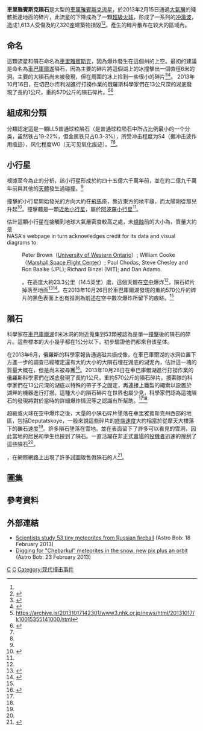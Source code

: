 {{Infobox meteorite
|Name = 車里雅賓斯克 
|Alternative names = 
|Image = Chelyabinsk meteor parts with ruler.jpg
|Image_caption = 在[[車巴庫爾湖|車巴庫爾湖]]發現的第一批隕石碎片
|Type = [[普通球粒隕石|普通球粒隕石]][[LL球粒隕石|LL5]]<ref name="USRA-57165">{{cite web |url=http://www.lpi.usra.edu/meteor/metbull.php?code=57165 |title=Chelyabinsk |work=Meteoritical Bulletin Database |publisher=The Meteoritical Society |archiveurl=https://web.archive.org/web/20130603103339/http://www.lpi.usra.edu/meteor/metbull.php?code=57165 |archivedate=2013-06-03 |deadurl=no }}</ref>
|Class = 
|Clan = 
|Group = 
|Grouplet = <!-- For groups n<5 -->
|Subgroup = 
|Structural_classification =
|Parent body = 
|Composition = 
|Shock = S4<ref>{{cite web |url=http://translate.google.de/translate?hl=de&sl=ru&tl=en&u=http%3A%2F%2Fria.ru%2Fscience%2F20130228%2F925165413.html |title=Google Übersetzer |language=de |publisher=Translate.google.de |date= |accessdate=2013-02-28 |archiveurl=https://web.archive.org/web/20130626235652/http://ria.ru/science/20130228/925165413.html |archivedate=2013-06-26 |deadurl=no }}</ref>
|Weathering = [[隕石風化|W0]]（未受風化）
|Country = {{RUS}}
|Region = [[車里雅賓斯克州|車里雅賓斯克州]]
|Lat_Long = {{Coord|54.955146|N|60.326614|E|scale:5000000_region:RU_type:event|display=title,inline}}
|Observed_fall = 是
|Fall_date = {{date|2013-02-15}}, 09:20 [[葉卡捷琳堡時間|YEKT]]（[[UTC+06:00|UTC+06:00]]）
|Found_date = 2013年2月17日
|TKW = TBD（包括小於1公分的，當時共發現53顆碎片)<ref name="NYT-20130219" />。
|Strewn_field = Yes
|Image2 = 
|Image2_caption = 
}}

'''車里雅賓斯克隕石'''是大型的[[車里雅賓斯克流星|車里雅賓斯克流星]]，於2013年2月15日通過[[地球大氣層|大氣層]]的殘骸抵達地面的碎片，此流星的下降成為了一顆[[火流星#天文學|超級火球]]，形成了一系列的[[冲激波|冲激波]]，造成1,613人受傷及約7,320座建築物損毀<ref name="Zeit" /><ref name="RBTH-23513">{{cite news | url=http://rbth.ru/news/2013/03/05/meteorite-caused_emergency_situation_regime_over_in_chelyabinsk_region_23513.html | title=Meteorite-caused emergency situation regime over in Chelyabinsk region | work=Russia Beyond The Headlines | publisher=Rossiyskaya Gazeta | date=5 March 2013 | agency=[[国际文传电讯社|Interfax]] | archiveurl=https://archive.is/20130623230931/http://rbth.ru/news/2013/03/05/meteorite-caused_emergency_situation_regime_over_in_chelyabinsk_region_23513.html | archivedate=2013-06-23 | deadurl=no }}</ref>。產生的碎片散布在较大的區域內。

== 命名 ==
這顆流星和隕石命名為[[車里雅賓斯克|車里雅賓斯克]]，因為爆炸發生在這個州的上空。最初的建議是命名為[[切巴爾庫爾湖|車巴庫爾湖]]隕石，因為主要的碎片將這個湖上的冰撞擊出一個直徑6米的洞。主要的大隕石尚未被發現，但在周圍的冰上捡到一些很小的碎片<ref name="Standard1360681801881">{{cite news | title=Russische Wissenschafter fanden Fragmente des Meteoriten | url=http://derstandard.at/1360681801881/Russische-Wissenschafter-fanden-Fragmente-des-Meteoriten | date=18 February 2013 | newspaper=Standard | language=de | archiveurl=https://web.archive.org/web/20130623224730/http://derstandard.at/1360681801881/Russische-Wissenschafter-fanden-Fragmente-des-Meteoriten | archivedate=2013-06-23 | deadurl=no }}</ref><ref name="Zeit">{{cite news | title=Russische Wissenschaftler finden Teile des Meteoriten | url=http://www.zeit.de/wissen/umwelt/2013-02/meteorit-wissenschaftler-fund | date=18 February 2013 | newspaper=Zeit | language=de | archiveurl=https://web.archive.org/web/20130420145301/http://www.zeit.de/wissen/umwelt/2013-02/meteorit-wissenschaftler-fund | archivedate=2013-04-20 | deadurl=no }}</ref>。
2013年10月16日，在切巴尔库利湖進行打撈作業的俄羅斯科學家們在13公尺深的湖底發現了長約1公尺，重約570公斤的隕石碎片。<ref name="#1">https://archive.is/20131017142301/www3.nhk.or.jp/news/html/20131017/k10015355141000.html</ref><ref name="#2">{{cite web |url=http://sankei.jp.msn.com/world/news/131017/erp13101711470005-n1.htm |title=存档副本 |accessdate=2017-02-08 |deadurl=yes |archiveurl=https://web.archive.org/web/20150401050757/http://sankei.jp.msn.com/world/news/131017/erp13101711470005-n1.htm |archivedate=2015-04-01 }}</ref>

== 組成和分類 ==
分類認定這是一顆LL5普通球粒隕石（是普通球粒陨石中所占比例最小的一个分类，虽然铁占19-22%，但金属铁只占0.3-3%），所受冲击程度为S4（据冲击波作用痕迹），风化程度W0（无可见氧化痕迹）。<ref name="Standard1360681801881" /><ref name="Zeit" />。

== 小行星 ==
根據至今為止的分析，該小行星形成於約四十五億六千萬年前，並在約二億九千萬年前與其他的[[天體|天體]]發生過碰撞。<ref name="#2"/>

撞擊的小行星開始發光的方向大約在[[飛馬座|飛馬座]]，靠近東方的地平線，而太陽剛從那兒升起<ref name="Zuluaga2013">{{cite journal | last1=Zuluaga | first1=Jorge I. | last2=Ferrin | first2=Ignacio | title=A preliminary reconstruction of the orbit of the Chelyabinsk Meteoroid | publisher=[[arXiv.org|arXiv.org]] | year=2013 | arxiv=1302.5377 | volume=1302 | page=5377 | bibcode=2013arXiv1302.5377Z | url=http://adsabs.harvard.edu/abs/2013arXiv1302.5377Z | archiveurl=https://archive.is/20130623232236/http://arxiv.org/abs/1302.5377 | archivedate=2013-06-23 | deadurl=no | quote=We use this result to classify the meteoroid among the near Earth asteroid families finding that the parent body belonged to the Apollo asteroids. }}</ref>。撞擊體是一顆[[近地小行星|近地小行星]]，屬於[[阿波羅小行星|阿波羅小行星]]<ref name="Zuluaga2013" />。

估計這顆小行星在接觸到地球大氣層密度較高之處，未[[燒蝕|燒蝕]]前的大小為{{convert|18|m}}，質量大約是{{convert|9100|t|ST}}<ref name="JPL20130301">{{cite web | date=1 March 2013 | title=Additional Details on the Large Fireball Event over Russia on Feb. 15, 2013 | publisher=NASA/JPL Near-Earth Object Program Office | first1=Don | last1=Yeomans | first2=Paul | last2=Chodas | url=http://neo.jpl.nasa.gov/news/fireball_130301.html | archiveurl=https://web.archive.org/web/20130430164941/http://neo.jpl.nasa.gov/news/fireball_130301.html | archivedate=2013-04-30 | deadurl=no | quote=Note that [the] estimates of total energy, diameter and mass are very approximate. }}<br/>NASA's webpage in turn acknowledges credit for its data and visual diagrams to:
:Peter Brown（[[西安大略大學|University of Western Ontario]]）; William Cooke（[[馬歇爾太空飛行中心|Marshall Space Flight Center]]）; Paul Chodas, Steve Chesley and  Ron Baalke (JPL); Richard Binzel (MIT); and Dan Adamo.</ref>。在高度大約23.3公里（14.5英里）處，這個天體在[[空爆|空中]]爆炸<ref name="JPL20130301" />，隕石碎片掉落至地面<ref name="NYT-20130219">{{cite news | last=Kramer | first=Andrew E. | title=Russians Wade Into the Snow to Seek Treasure From the Sky | url=http://www.nytimes.com/2013/02/19/world/europe/russian-scientists-say-they-found-meteorite-fragments.html | date=18 February 2013 | newspaper=New York Times | archiveurl=https://archive.is/20130623093316/http://www.nytimes.com/2013/02/19/world/europe/russian-scientists-say-they-found-meteorite-fragments.html?_r=0 | archivedate=2013-06-23 | deadurl=no }}</ref><ref name="BBC">{{cite news |title=Meteorite fragments found in Russia's Urals region |url=http://www.bbc.co.uk/news/world-europe-21494963 |date=18 February 2013 |work=BBC News |publisher=BBC |archiveurl=https://web.archive.org/web/20130219022021/http://www.bbc.co.uk/news/world-europe-21494963 |archivedate=2013-02-19 |deadurl=no }}</ref>。在2013年10月26日於車巴庫爾湖發現的重約570公斤的碎片的黑色表面上也有推測為前述在空中數次爆炸所留下的痕跡。<ref name="#2"/>

== 隕石 ==
科學家在[[切巴爾庫爾湖|車巴庫爾湖]]6米冰洞的附近蒐集到53顆被認為是單一[[撞擊事件|撞擊]]後的隕石的碎片。這些標本的大小幾乎都在1公分以下，初步驗證他們都來自该星体。

在2013年6月，俄羅斯的科學家報告通過磁共振成像，在車巴庫爾湖的冰洞位置下方進一步的調查已經確定還有大約{{convert|60|cm|ft}}大小的大隕石埋在湖底的湖泥內，估計這一塊的質量大概在{{convert|300|kg}}，但是尚未被尋獲<ref name="rian20130622">{{cite news |title=Huge Chunk of Meteorite Located in Urals Lake - Scientist |url=http://en.rian.ru/russia/20130622/181805477/Huge-Chunk-of-Meteorite-Located-in-Urals-Lake---Scientist.html |newspaper=RIA Novosti |date=22 June 2013 |archiveurl=https://web.archive.org/web/20130623225109/http://en.rian.ru/russia/20130622/181805477/Huge-Chunk-of-Meteorite-Located-in-Urals-Lake---Scientist.html |archivedate=2013-06-23 |deadurl=no }}</ref>。2013年10月26日在車巴庫爾湖進行打撈作業的俄羅斯科學家們在湖底發現了長約1公尺，重約570公斤的隕石碎片。搜索隊的科學家們在13公尺深的湖底以特殊的帶子予之固定，再連接上鐵製的繩索以設置於湖畔的機器進行打撈。這種大小的隕石碎片在世界也屬少見，科學家們認為這塊隕石的發現將對於當時的詳細爆炸情況等之認識有所幫助。<ref name="#1"/><ref name="#2"/>

超級或火球在空中爆炸之後，大量的小隕石碎片墬落在車里雅賓斯克州西部的地區，包括Deputatskoye，一般來說這些碎片的[[終端速度|終端速度]]大約相當於從摩天大樓落下的礫石速度<ref name="NYT-20130219" />。許多隕石墬落在雪地，並在表面留下了許多可以看見的雪洞，因此當地的居民和學生也撿到了隕石。一直活躍在非正式[[賣場|賣場]]的[[仲介|投機者]]迅速的搜刮了這些隕石<ref name="NYT-20130219" />。

{{asof|2013|02|18}}，在網際網路上出現了許多試圖販售假隕石的人<ref name="beware">{{cite web |title=Meteorites Found, But Beware Offers to Sell |url=http://www.spacepolicyonline.com/news/meteorites-found-but-beware-offers-to-sell |publisher=Space Policy Online |date=18 February 2013 |archiveurl=https://web.archive.org/web/20130702065945/http://www.spacepolicyonline.com/news/meteorites-found-but-beware-offers-to-sell |archivedate=2013-07-02 |deadurl=no }}</ref>。

== 圖集 ==

{{Gallery
|lines=4
|align=center
|File:Chelyabinsk meteor size comparison.svg|流星與其他物件的大小比較。
|File:Trajectory of Chelyabinsk meteoroid en.png|流星相對於地面的路徑。
|File:Chebarkul meteorite sample.jpg|研究者握著稍後在[[車巴庫爾湖|車巴庫爾湖]]發現的隕石標本。
|File:Grohovskii-viktor-urfu.jpg|[[葉卡捷琳堡|葉卡捷琳堡]][[烏拉聯邦大學|烏拉聯邦大學]]的科學家維克托·格洛霍夫斯基在說明研究這批隕石的分析結果。}}

== 參考資料 ==
{{Reflist|2}}

== 外部連結 ==
{{Commons category|Chelyabinsk meteorite}}

* [http://astrobob.areavoices.com/2013/02/18/scientists-study-53-tiny-meteorites-from-russian-fireball/ Scientists study 53 tiny meteorites from Russian fireball] {{Wayback|url=http://astrobob.areavoices.com/2013/02/18/scientists-study-53-tiny-meteorites-from-russian-fireball/ |date=20130221072628 }} (Astro Bob: 18 February 2013)
* [http://astrobob.areavoices.com/2013/02/23/digging-for-chebarkul-meteorites-in-the-snow-new-pix-plus-an-orbit/ Digging for "Chebarkul" meteorites in the snow, new pix plus an orbit] {{Wayback|url=http://astrobob.areavoices.com/2013/02/23/digging-for-chebarkul-meteorites-in-the-snow-new-pix-plus-an-orbit/ |date=20130225175940 }} (Astro Bob: 23 February 2013)

{{隕石}}
{{Modern impact events}}

[[Category:球粒隕石|C]]
[[Category:2013年俄羅斯|C]]
[[Category:现代撞击事件|Category:现代撞击事件]]
